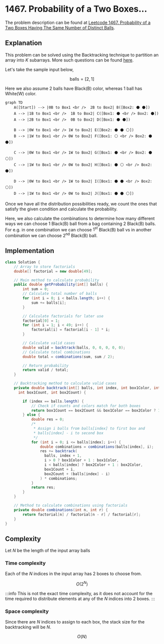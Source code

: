 
# 1467. Probability of a Two Boxes...

The problem description can be found at [Leetcode 1467. Probability of a Two Boxes Having The Same Number of Distinct Balls](https://leetcode.com/problems/probability-of-a-two-boxes-having-the-same-number-of-distinct-balls/description/).

## Explanation

This problem can be solved using the Backtracking technique to partition an array into $K$ subarrays. More such questions can be found [here](/backtracking/partition-array-into-k-subarrays).

Let's take the sample input below,

$$
\text{balls} = [2,1]
$$

Here we also assume $2$ balls have Black(B) color, whereas $1$ ball has White(W) color.

<div style={{textAlign:"center"}}>

```mermaid
graph TD
    A([Start]) --> |0B to Box1 <br />  2B to Box2| B([Box2: ⚫ ⚫])
    A --> |1B to Box1 <br />  1B to Box2| C([Box1: ⚫ <br /> Box2: ⚫])
    A --> |2B to Box1 <br />  0B to Box2| D([Box1: ⚫ ⚫])

    B --> |0W to Box1 <br /> 1W to Box2| E([Box2: ⚫ ⚫ ⚪])
    B --> |1W to Box1 <br /> 0W to Box2| F([Box1: ⚪ <br /> Box2: ⚫ ⚫])
    
    C --> |0W to Box1 <br /> 1W to Box2| G([Box1: ⚫ <br /> Box2: ⚫ ⚪])
    C --> |1W to Box1 <br /> 0W to Box2| H([Box1: ⚫ ⚪ <br /> Box2: ⚫])

    D --> |0W to Box1 <br /> 1W to Box2| I([Box1: ⚫ ⚫ <br /> Box2: ⚪])
    D --> |1W to Box1 <br /> 0W to Box2| J([Box1: ⚫ ⚫ ⚪])
``` 
</div>

Once we have all the distribution possibilities ready, we count the ones that satisfy the given condition and calculate the probability.

Here, we also calculate the combinations to determine how many different ways we can choose $1$ Black(B) ball from a bag containing $2$ Black(B) balls. For e.g. in one combination we can choose $1^{\text{st}}$ Black(B) ball vs in another combination we can choose $2^{\text{nd}}$ Black(B) ball.


## Implementation

<Tabs>
  <TabItem value="Java" label="Java" default>

```java
class Solution {
    // Array to store factorials
    double[] factorial = new double[49]; 

    // Main method to calculate probability
    public double getProbability(int[] balls) {
        int sum = 0;
        // Calculate total number of balls
        for (int i = 0; i < balls.length; i++) {
            sum += balls[i];
        }

        // Calculate factorials for later use
        factorial[0] = 1;
        for (int i = 1; i < 49; i++) {
            factorial[i] = factorial[i - 1] * i;
        }

        // Calculate valid cases
        double valid = backtrack(balls, 0, 0, 0, 0, 0); 
        // Calculate total combinations
        double total = combinations(sum, sum / 2); 

        // Return probability
        return valid / total; 
    }

    // Backtracking method to calculate valid cases
    private double backtrack(int[] balls, int index, int box1Color, int box2Color,
      int box1Count, int box2Count) {

        if (index == balls.length) {
            // Check if counts and colors match for both boxes
            return box1Count == box2Count && box1Color == box2Color ? 1 : 0;
        } else {
            double res = 0;
            /*
             * Assign i balls from balls[index] to first box and 
             * balls[index] - i to second box
             */
            for (int i = 0; i <= balls[index]; i++) {
                double combinations = combinations(balls[index], i);
                res += backtrack(
                  balls, index + 1,
                  i > 0 ? box1Color + 1 : box1Color,
                  i < balls[index] ? box2Color + 1 : box2Color,
                  box1Count + i,
                  box2Count + (balls[index] - i)
                ) * combinations;
            }
            return res;
        }
    }

    // Method to calculate combinations using factorials
    private double combinations(int n, int r) {
        return factorial[n] / factorial[n - r] / factorial[r];
    }
}
```
</TabItem>
</Tabs>

## Complexity

Let $N$ be the length of the input array $\text{balls}$

### Time complexity 

Each of the $N$ indices in the input array has $2$ boxes to choose from. 

$$
O(2 ^ N)
$$


:::info
This is not the exact time complexity, as it does not account for the time required to distribute elements at any of the $N$ indices into $2$ boxes.
:::

### Space complexity

Since there are $N$ indices to assign to each box, the stack size for the backtracking will be $N$.

$$
O(N)
$$

